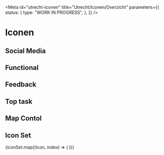 <!-- @license CC0-1.0 -->


<Meta
  id="utrecht-iconen"
  title="Utrecht/Iconen/Overzicht"
  parameters={{
    status: {
      type: "WORK IN PROGRESS",
    },
  }}
/>

# Iconen

<Canvas>
  <utrecht-icon-loupe></utrecht-icon-loupe>
</Canvas>

## Social Media

<IconGallery>
  <IconItem name="utrecht-icon-facebook">
    <utrecht-icon-facebook></utrecht-icon-facebook>
  </IconItem>
  <IconItem name="utrecht-icon-instagram">
    <utrecht-icon-instagram></utrecht-icon-instagram>
  </IconItem>
  <IconItem name="utrecht-icon-twitter">
    <utrecht-icon-twitter></utrecht-icon-twitter>
  </IconItem>
  <IconItem name="utrecht-icon-linkedin">
    <utrecht-icon-linkedin></utrecht-icon-linkedin>
  </IconItem>
  <IconItem name="utrecht-icon-whatsapp">
    <utrecht-icon-whatsapp></utrecht-icon-whatsapp>
  </IconItem>
</IconGallery>

## Functional

<IconGallery>
  <IconItem name="utrecht-icon-arrow">
    <utrecht-icon-arrow></utrecht-icon-arrow>
  </IconItem>
  <IconItem name="utrecht-icon-checkmark">
    <utrecht-icon-checkmark></utrecht-icon-checkmark>
  </IconItem>
  <IconItem name="utrecht-icon-cross">
    <utrecht-icon-cross></utrecht-icon-cross>
  </IconItem>
  <IconItem name="utrecht-icon-loupe">
    <utrecht-icon-loupe></utrecht-icon-loupe>
  </IconItem>
</IconGallery>

## Feedback

<IconGallery>
  <IconItem name="utrecht-icon-warning">
    <utrecht-icon-warning></utrecht-icon-warning>
  </IconItem>
  <IconItem name="utrecht-icon-error">
    <utrecht-icon-error></utrecht-icon-error>
  </IconItem>
  <IconItem name="utrecht-icon-information">
    <utrecht-icon-information></utrecht-icon-information>
  </IconItem>
</IconGallery>

## Top task

<IconGallery>
  <IconItem name="utrecht-icon-rijbewijs">
    <utrecht-icon-rijbewijs></utrecht-icon-rijbewijs>
  </IconItem>
  <IconItem name="utrecht-icon-paspoort">
    <utrecht-icon-paspoort></utrecht-icon-paspoort>
  </IconItem>
  <IconItem name="utrecht-icon-melding">
    <utrecht-icon-melding></utrecht-icon-melding>
  </IconItem>
  <IconItem name="utrecht-icon-verhuizen">
    <utrecht-icon-verhuizen></utrecht-icon-verhuizen>
  </IconItem>
  <IconItem name="utrecht-icon-afval">
    <utrecht-icon-afval></utrecht-icon-afval>
  </IconItem>
  <IconItem name="utrecht-icon-toeslag">
    <utrecht-icon-toeslag></utrecht-icon-toeslag>
  </IconItem>
  <IconItem name="utrecht-icon-trouwen">
    <utrecht-icon-trouwen></utrecht-icon-trouwen>
  </IconItem>
</IconGallery>

## Map Contol

<IconGallery>
  <IconItem name="utrecht-icon-filter">
    <utrecht-icon-filter></utrecht-icon-filter>
  </IconItem>
  <IconItem name="utrecht-icon-list">
    <utrecht-icon-list></utrecht-icon-list>
  </IconItem>
  <IconItem name="utrecht-icon-zoomin">
    <utrecht-icon-zoomin></utrecht-icon-zoomin>
  </IconItem>
  <IconItem name="utrecht-icon-zoomout">
    <utrecht-icon-zoomout></utrecht-icon-zoomout>
  </IconItem>
</IconGallery>

## Icon Set

<IconGallery>
  {iconSet.map((Icon, index) => (
    <IconItem name={Icon} key={index}>
      <Icon />
    </IconItem>
  ))}
</IconGallery>
